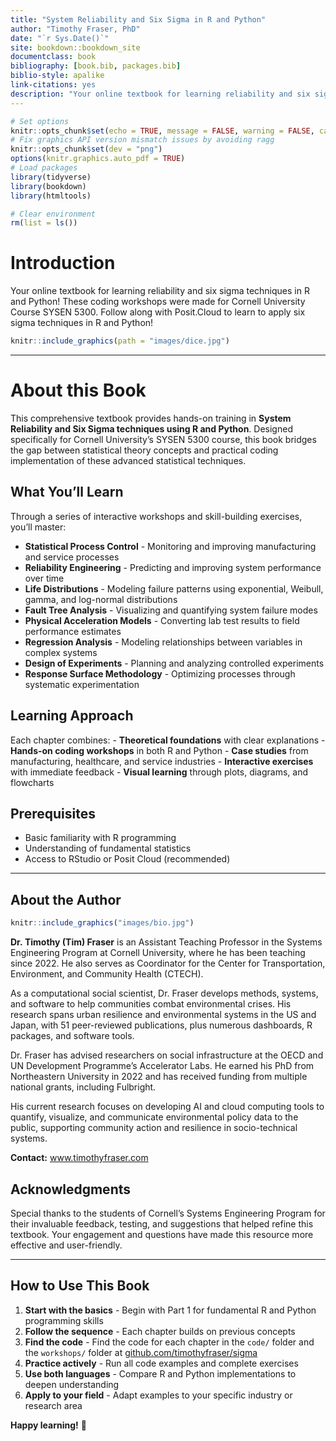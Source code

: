 ```yaml
---
title: "System Reliability and Six Sigma in R and Python"
author: "Timothy Fraser, PhD"
date: "`r Sys.Date()`"
site: bookdown::bookdown_site
documentclass: book
bibliography: [book.bib, packages.bib]
biblio-style: apalike
link-citations: yes
description: "Your online textbook for learning reliability and six sigma techniques in R and Python! Made for Cornell University Course SYSEN 5300."
---
```


```r
# Set options
knitr::opts_chunk$set(echo = TRUE, message = FALSE, warning = FALSE, cache = FALSE)
# Fix graphics API version mismatch issues by avoiding ragg
knitr::opts_chunk$set(dev = "png")
options(knitr.graphics.auto_pdf = TRUE)
# Load packages
library(tidyverse)
library(bookdown)
library(htmltools)

# Clear environment
rm(list = ls())
```

# Introduction {.unnumbered}

Your online textbook for learning reliability and six sigma techniques in R and Python! These coding workshops were made for Cornell University Course SYSEN 5300. Follow along with Posit.Cloud to learn to apply six sigma techniques in R and Python!

```r
knitr::include_graphics(path = "images/dice.jpg")
```

---

# About this Book

This comprehensive textbook provides hands-on training in **System Reliability and Six Sigma techniques using R and Python**. Designed specifically for Cornell University's SYSEN 5300 course, this book bridges the gap between statistical theory concepts and practical coding implementation of these advanced statistical techniques.

## What You'll Learn

Through a series of interactive workshops and skill-building exercises, you'll master:

- **Statistical Process Control** - Monitoring and improving manufacturing and service processes
- **Reliability Engineering** - Predicting and improving system performance over time
- **Life Distributions** - Modeling failure patterns using exponential, Weibull, gamma, and log-normal distributions
- **Fault Tree Analysis** - Visualizing and quantifying system failure modes
- **Physical Acceleration Models** - Converting lab test results to field performance estimates
- **Regression Analysis** - Modeling relationships between variables in complex systems
- **Design of Experiments** - Planning and analyzing controlled experiments
- **Response Surface Methodology** - Optimizing processes through systematic experimentation

## Learning Approach

Each chapter combines:
- **Theoretical foundations** with clear explanations
- **Hands-on coding workshops** in both R and Python
- **Case studies** from manufacturing, healthcare, and service industries
- **Interactive exercises** with immediate feedback
- **Visual learning** through plots, diagrams, and flowcharts

## Prerequisites

- Basic familiarity with R programming
- Understanding of fundamental statistics
- Access to RStudio or Posit Cloud (recommended)


---

## About the Author

```r
knitr::include_graphics("images/bio.jpg")
```

**Dr. Timothy (Tim) Fraser** is an Assistant Teaching Professor in the Systems Engineering Program at Cornell University, where he has been teaching since 2022. He also serves as Coordinator for the Center for Transportation, Environment, and Community Health (CTECH).

As a computational social scientist, Dr. Fraser develops methods, systems, and software to help communities combat environmental crises. His research spans urban resilience and environmental systems in the US and Japan, with 51 peer-reviewed publications, plus numerous dashboards, R packages, and software tools.

Dr. Fraser has advised researchers on social infrastructure at the OECD and UN Development Programme's Accelerator Labs. He earned his PhD from Northeastern University in 2022 and has received funding from multiple national grants, including Fulbright.

His current research focuses on developing AI and cloud computing tools to quantify, visualize, and communicate environmental policy data to the public, supporting community action and resilience in socio-technical systems.

**Contact:** [www.timothyfraser.com](https://www.timothyfraser.com)

## Acknowledgments

Special thanks to the students of Cornell's Systems Engineering Program for their invaluable feedback, testing, and suggestions that helped refine this textbook. Your engagement and questions have made this resource more effective and user-friendly.

---

## How to Use This Book

1. **Start with the basics** - Begin with Part 1 for fundamental R and Python programming skills
2. **Follow the sequence** - Each chapter builds on previous concepts
3. **Find the code** - Find the code for each chapter in the `code/` folder and the `workshops/` folder at [github.com/timothyfraser/sigma](https://github.com/timothyfraser/sigma)
3. **Practice actively** - Run all code examples and complete exercises
4. **Use both languages** - Compare R and Python implementations to deepen understanding
5. **Apply to your field** - Adapt examples to your specific industry or research area

**Happy learning!** 🚀
